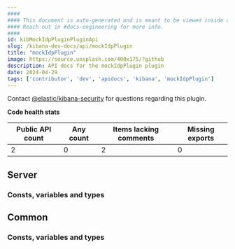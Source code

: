 ```yaml
---
####
#### This document is auto-generated and is meant to be viewed inside our experimental, new docs system.
#### Reach out in #docs-engineering for more info.
####
id: kibMockIdpPluginPluginApi
slug: /kibana-dev-docs/api/mockIdpPlugin
title: "mockIdpPlugin"
image: https://source.unsplash.com/400x175/?github
description: API docs for the mockIdpPlugin plugin
date: 2024-04-29
tags: ['contributor', 'dev', 'apidocs', 'kibana', 'mockIdpPlugin']
---
```




Contact [@elastic/kibana-security](https://github.com/orgs/elastic/teams/kibana-security) for questions regarding this plugin.

**Code health stats**

| Public API count  | Any count | Items lacking comments | Missing exports |
|-------------------|-----------|------------------------|-----------------|
| 2 | 0 | 2 | 0 |

## Server

### Consts, variables and types
<DocDefinitionList data={mockIdpPluginObj.server.misc}/>

## Common

### Consts, variables and types
<DocDefinitionList data={mockIdpPluginObj.common.misc}/>

